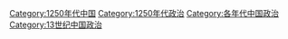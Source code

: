 [[Category:1250年代中国|Category:1250年代中国]]
[[Category:1250年代政治|Category:1250年代政治]]
[[Category:各年代中国政治|Category:各年代中国政治]]
[[Category:13世纪中国政治|Category:13世纪中国政治]]